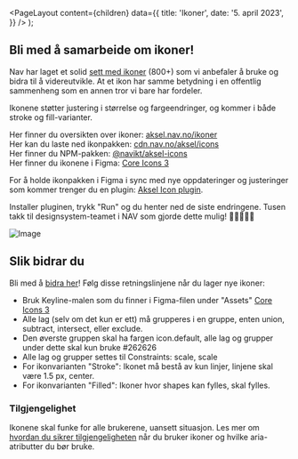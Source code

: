 
<Meta
  title='Ikoner'
  description='Beskrivelse'
/>

  <PageLayout
    content={children}
    data={{
      title: 'Ikoner',
      date: '5. april 2023',
    }}
  />
);

## Bli med å samarbeide om ikoner!

Nav har laget et solid [sett med ikoner](https://aksel.nav.no/ikoner) (800+) som vi anbefaler å bruke og bidra til å videreutvikle. At et ikon har samme betydning i en offentlig sammenheng som en annen tror vi bare har fordeler.

Ikonene støtter justering i størrelse og fargeendringer, og kommer i både stroke og fill-varianter.

Her finner du oversikten over ikoner: [aksel.nav.no/ikoner](https://aksel.nav.no/ikoner)<br/>
Her kan du laste ned ikonpakken: [cdn.nav.no/aksel/icons](https://cdn.nav.no/aksel/icons/zip/aksel-icons.zip)<br/>
Her finner du NPM-pakken: [@navikt/aksel-icons](https://www.npmjs.com/package/@navikt/aksel-icons)<br/>
Her finner du ikonene i Figma: [Core Icons 3](https://www.figma.com/community/file/1214869602572392330/Core-Icons-3)<br/>

For å holde ikonpakken i Figma i sync med nye oppdateringer og justeringer som kommer trenger du en plugin: [Aksel Icon plugin](https://www.figma.com/community/plugin/1221057403873975172).

Installer pluginen, trykk "Run" og du henter ned de siste endringene. Tusen takk til designsystem-teamet i NAV som gjorde dette mulig! 🙏🏻👏🏻🏅

![Image](https://user-images.githubusercontent.com/1464915/230187062-b17ecf3a-4910-461f-b6c1-7767af26963c.png)

## Slik bidrar du

Bli med å [bidra her](https://github.com/navikt/aksel/blob/main/%40navikt/aksel-icons/CONTRIBUTING.md)! Følg disse retningslinjene når du lager nye ikoner:

- Bruk Keyline-malen som du finner i Figma-filen under "Assets" [Core Icons 3](https://www.figma.com/community/file/1214869602572392330/Core-Icons-3)<br/>
- Alle lag (selv om det kun er ett) må grupperes i en gruppe, enten union, subtract, intersect, eller exclude.
- Den øverste gruppen skal ha fargen icon.default, alle lag og grupper under dette skal kun bruke #262626
- Alle lag og grupper settes til Constraints: scale, scale
- For ikonvarianten "Stroke": Ikonet må bestå av kun linjer, linjene skal være 1.5 px, center.
- For ikonvarianten "Filled": Ikoner hvor shapes kan fylles, skal fylles.

### Tilgjengelighet

Ikonene skal funke for alle brukerene, uansett situasjon. Les mer om [hvordan du sikrer tilgjengeligheten](https://aksel.nav.no/god-praksis/artikler/tilgjengelig-ikonbruk) når du bruker ikoner og hvilke aria-atributter du bør bruke.

